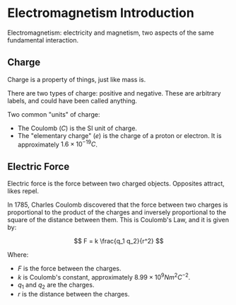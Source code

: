 # Electromagnetism Introduction

Electromagnetism: electricity and magnetism, two aspects of the same fundamental interaction.

## Charge

Charge is a property of things, just like mass is.

There are two types of charge: positive and negative. These are arbitrary labels, and could have been called anything.

Two common "units" of charge:

* The Coulomb ($C$) is the SI unit of charge.
* The "elementary charge" ($e$) is the charge of a proton or electron. It is approximately $1.6 \times 10^{-19} C$.

## Electric Force

Electric force is the force between two charged objects. Opposites attract, likes repel.

In 1785, Charles Coulomb discovered that the force between two charges is proportional to the product of the charges and inversely proportional to the square of the distance between them.
This is Coulomb's Law, and it is given by:

$$ F = k \frac{q_1 q_2}{r^2} $$

Where:

* $F$ is the force between the charges.
* $k$ is Coulomb's constant, approximately $8.99 \times 10^9 N m^2 C^{-2}$.
* $q_1$ and $q_2$ are the charges.
* $r$ is the distance between the charges.


